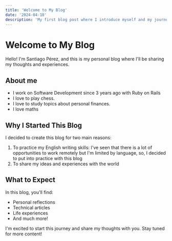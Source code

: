 ```yaml
---
title: 'Welcome to My Blog'
date: '2024-04-18'
description: 'My first blog post where I introduce myself and my journey'
---
```


# Welcome to My Blog

Hello! I'm Santiago Pérez, and this is my personal blog where I'll be sharing my thoughts and experiences.

## About me
* I work on Software Development since 3 years ago with Ruby on Rails
* I love to play chess.
* I love to study topics about personal finances.
* I love maths

## Why I Started This Blog

I decided to create this blog for two main reasons:

1. To practice my English writing skills: I've seen that there is a lot of opportunities to work remotely but I'm limited by language, so, I decided to put into practice with this blog
2. To share my ideas and experiences with the world

## What to Expect

In this blog, you'll find:

- Personal reflections
- Technical articles
- Life experiences
- And much more!

I'm excited to start this journey and share my thoughts with you. Stay tuned for more content! 